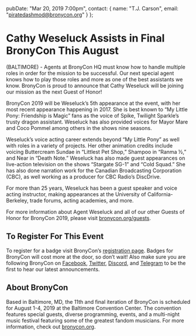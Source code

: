   pubDate: "Mar 20, 2019 7:00pm",
  contact: {
    name: "T.J. Carson",
    email: "piratedashmod@bronycon.org"
  }
};

# Cathy Weseluck Assists in Final BronyCon This August

(BALTIMORE) - Agents at BronyCon HQ must know how to handle multiple roles in order for the mission to be successful. Our next special agent knows how to play those roles and more as one of the best assistants we know. BronyCon is proud to announce that Cathy Weseluck will be joining our mission as the next Guest of Honor!

BronyCon 2019 will be Weseluck’s 5th appearance at the event, with her most recent appearance happening in 2017. She is best known to “My Little Pony: Friendship is Magic” fans as the voice of Spike, Twilight Sparkle’s trusty dragon assistant. Weseluck has also provided voices for Mayor Mare and Coco Pommel among others in the shows nine seasons.

Weseluck’s voice acting career extends beyond “My Little Pony” as well with roles in a variety of projects. Her other animation credits include voicing Buttercream Sundae in “Littlest Pet Shop,” Shampoo in “Ranma ½,” and Near in “Death Note.” Weseluck has also made guest appearances on live-action television on the shows “Stargate SG-1” and “Cold Squad.” She has also done narration work for the Canadian Broadcasting Corporation (CBC), as well working as a producer for CBC Radio’s DiscDrive.

For more than 25 years, Weseluck has been a guest speaker and voice acting instructor, making appearances at the University of California-Berkeley, trade forums, acting academies, and more.

For more information about Agent Weseluck and all of our other Guests of Honor for BronyCon 2019, please visit [bronycon.org/guests](/guests).

## To Register For This Event

To register for a badge visit BronyCon’s [registration page](/#register). Badges for BronyCon will cost more at the door, so don’t wait! Also make sure you are following BronyCon on [Facebook](https://www.facebook.com/BronyCon), [Twitter](https://twitter.com/bronycon), [Discord](https://twitter.com/bronycon), and [Telegram](https://t.me/BronyCon) to be the first to hear our latest announcements.

## About BronyCon

Based in Baltimore, MD, the 11th and final iteration of BronyCon is scheduled for August 1-4, 2019 at the Baltimore Convention Center. The convention features special guests, diverse programming, events, and a multi-night music festival featuring some of the greatest fandom musicians. For more information, check out [bronycon.org](https://bronycon.org).
